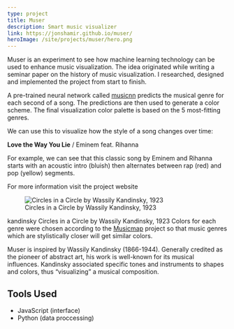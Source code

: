 ```yaml
---
type: project
title: Muser
description: Smart music visualizer
link: https://jonshamir.github.io/muser/
heroImage: /site/projects/muser/hero.png
---
```


Muser is an experiment to see how machine learning technology can be used to
enhance music visualization. The idea originated while writing a seminar paper
on the history of music visualization. I researched, designed and implemented
the project from start to finish.

A pre-trained neural network called
[musicnn](https://github.com/jordipons/musicnn) predicts the musical genre for
each second of a song. The predictions are then used to generate a color scheme.
The final visualization color palette is based on the 5 most-fitting genres.

We can use this to visualize how the style of a song changes over time:

<span className="muserTimeline" />
<strong>Love the Way You Lie</strong> / Eminem feat. Rihanna

For example, we can see that this classic song by Eminem and Rihanna starts with
an acoustic intro (bluish) then alternates between rap (red) and pop (yellow)
segments.

For more information visit the project website

<figure>
  <img
    src="/site/projects/muser/kandinsky.jpg"
    alt="Circles in a Circle by Wassily Kandinsky, 1923"
  />
  <figcaption>Circles in a Circle by Wassily Kandinsky, 1923</figcaption>
</figure>

kandinsky Circles in a Circle by Wassily Kandinsky, 1923 Colors for each genre
were chosen according to the [Musicmap](https://musicmap.info/) project so that
music genres which are stylistically closer will get similar colors.

Muser is inspired by Wassily Kandinsky (1866-1944). Generally credited as the
pioneer of abstract art, his work is well-known for its musical influences.
Kandinsky associated specific tones and instruments to shapes and colors, thus
“visualizing” a musical composition.

## Tools Used

- JavaScript (interface)
- Python (data proccessing)
